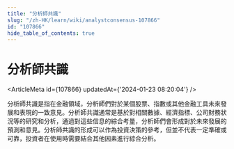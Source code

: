 ```yaml
---
title: "分析師共識"
slug: "/zh-HK/learn/wiki/analystconsensus-107866"
id: "107866"
hide_table_of_contents: true
---
```



# 分析師共識

<ArticleMeta id={107866} updatedAt={'2024-01-23 08:20:04'} />
<div className='border-solid border-b border-t-0 my-4 border-[var(--ifm-color-gray-300)]' />

分析師共識是指在金融領域，分析師們對於某個股票、指數或其他金融工具未來發展和表現的一致意見。分析師共識通常是基於對相關數據、經濟指標、公司財務狀況等的研究和分析，通過對這些信息的綜合考量，分析師們會形成對於未來發展的預測和意見。分析師共識的形成可以作為投資決策的參考，但並不代表一定準確或可靠，投資者在使用時需要結合其他因素進行綜合分析。
